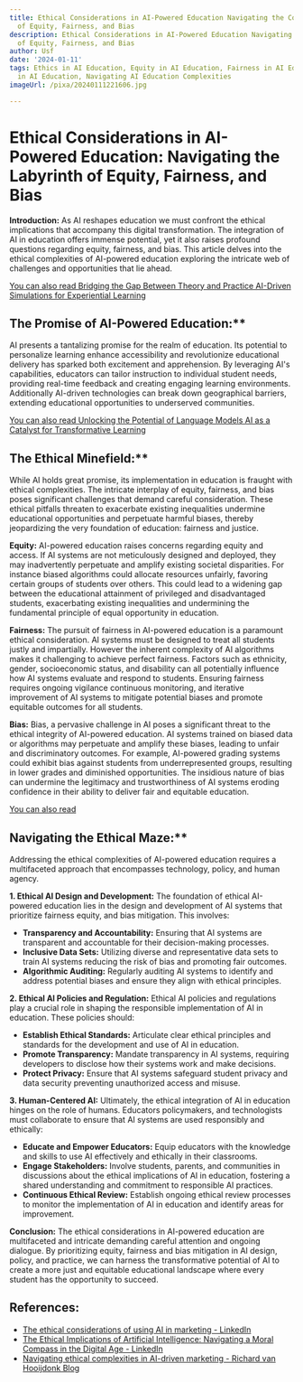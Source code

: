 ```yaml
---
title: Ethical Considerations in AI-Powered Education Navigating the Complexities
  of Equity, Fairness, and Bias
description: Ethical Considerations in AI-Powered Education Navigating the Complexities
  of Equity, Fairness, and Bias
author: Usf
date: '2024-01-11'
tags: Ethics in AI Education, Equity in AI Education, Fairness in AI Education, Bias
  in AI Education, Navigating AI Education Complexities
imageUrl: /pixa/20240111221606.jpg

---
```

# Ethical Considerations in AI-Powered Education: Navigating the Labyrinth of Equity,  Fairness, and Bias

**Introduction:**
As AI reshapes education we must confront the ethical implications that accompany  this digital  transformation. The integration of  AI  in education offers  immense potential, yet it also raises profound questions regarding equity, fairness, and bias. This  article delves into  the ethical complexities of AI-powered education exploring the intricate web of challenges and opportunities that lie ahead.

[You can also  read Bridging the  Gap Between  Theory and Practice AI-Driven Simulations for Experiential Learning](Bridging%20the%20Gap%20Between%20Theory%20and%20Practice%20AI-Driven%20Simulations%20for%20Experiential%20Learning)


## The Promise  of AI-Powered Education:**
AI presents a tantalizing promise for  the realm of education. Its potential to  personalize learning enhance accessibility and revolutionize  educational delivery has  sparked both excitement and apprehension. By leveraging AI's capabilities, educators can tailor instruction to individual student needs, providing real-time feedback and creating engaging learning environments. Additionally AI-driven technologies can break down geographical barriers, extending educational opportunities to underserved communities.

[You can also  read Unlocking the Potential of Language Models AI as a Catalyst for  Transformative Learning](Unlocking%20the%20Potential%20of%20Language%20Models%20AI%20as%20a%20Catalyst%20for%20Transformative%20Learning)


## The Ethical Minefield:**
While AI holds  great promise, its  implementation in education is fraught  with ethical complexities. The intricate interplay of equity, fairness, and bias poses significant challenges that demand careful consideration. These ethical pitfalls  threaten  to exacerbate existing inequalities undermine educational opportunities and perpetuate harmful biases, thereby jeopardizing the very  foundation of education: fairness and justice.

**Equity:**
AI-powered  education raises concerns regarding equity and access. If AI systems are not meticulously designed and deployed, they may inadvertently perpetuate  and amplify existing societal disparities. For instance biased algorithms could allocate resources unfairly, favoring certain groups of students over others. This could lead  to a widening gap between the educational attainment of  privileged and disadvantaged students, exacerbating existing inequalities and undermining  the fundamental  principle of equal opportunity in education.

**Fairness:**
The pursuit of fairness in  AI-powered education is a paramount  ethical consideration. AI systems  must be designed to treat all students justly and impartially. However the inherent complexity  of AI  algorithms makes it challenging to achieve perfect  fairness. Factors such as ethnicity,  gender, socioeconomic status, and disability can all potentially influence  how AI systems evaluate and respond to students. Ensuring fairness requires ongoing vigilance continuous monitoring, and iterative improvement of AI systems to mitigate potential biases and promote equitable outcomes for all students.

**Bias:**
Bias, a pervasive challenge in AI poses a significant threat to the ethical integrity of AI-powered  education. AI systems trained on biased data or algorithms may perpetuate and amplify these  biases, leading to  unfair and discriminatory outcomes.  For example, AI-powered grading systems could exhibit bias  against students  from underrepresented groups, resulting in lower grades and diminished opportunities. The insidious  nature of bias can undermine the legitimacy and trustworthiness of AI systems eroding confidence in their ability  to deliver fair and equitable education.

[You can  also  read ]()


## Navigating the  Ethical Maze:**
Addressing the ethical complexities of AI-powered education requires a multifaceted approach  that encompasses technology, policy, and human agency.

**1. Ethical AI Design and Development:**
The foundation of  ethical AI-powered education lies in the design and development of AI systems that prioritize fairness equity, and bias mitigation. This  involves:

- **Transparency and Accountability:** Ensuring  that AI systems  are transparent and accountable for their decision-making processes.
- **Inclusive Data Sets:** Utilizing  diverse and representative data sets  to train  AI systems reducing the  risk of  bias  and  promoting fair outcomes.
- **Algorithmic Auditing:** Regularly auditing AI  systems to identify and address potential biases  and ensure  they align with ethical principles.

**2. Ethical AI Policies and Regulation:**
Ethical AI policies and regulations play a crucial role in shaping the responsible implementation of AI in education. These policies should:

- **Establish Ethical  Standards:** Articulate clear ethical principles and standards for the development  and use of AI in education.
- **Promote Transparency:** Mandate transparency in AI systems,  requiring  developers to disclose  how  their systems work and make decisions.
- **Protect Privacy:** Ensure that AI  systems safeguard student privacy  and data security preventing unauthorized access and misuse.

**3. Human-Centered AI:**
Ultimately,  the ethical integration of  AI in education hinges on the role of humans. Educators policymakers, and technologists must collaborate to ensure that AI systems are used responsibly and ethically:

- **Educate and Empower  Educators:** Equip educators with the knowledge and skills to use AI effectively and ethically in their classrooms.
- **Engage Stakeholders:** Involve students, parents, and communities in discussions about the ethical implications of AI in education, fostering a shared understanding and commitment to responsible  AI practices.
- **Continuous Ethical Review:** Establish ongoing ethical review processes to monitor the implementation of AI in education and identify areas for improvement.

**Conclusion:**
The ethical considerations in AI-powered education are multifaceted and intricate demanding careful attention and ongoing dialogue. By prioritizing equity, fairness and bias mitigation in AI design, policy, and practice, we can harness the transformative potential of AI to create  a more just and equitable educational landscape where  every student has the opportunity to  succeed.

## References:
- [The ethical considerations of using AI in marketing - LinkedIn](https://www.linkedin.com/pulse/ethical-considerations-using-ai-marketing-iftikhar-anjum)
- [The Ethical Implications of Artificial Intelligence: Navigating a Moral Compass in the Digital Age - LinkedIn](https://www.linkedin.com/pulse/ethical-implications-artificial-intelligence-navigating-gidwf)
- [Navigating ethical complexities in AI-driven marketing - Richard van Hooijdonk Blog](https://blog.richardvanhooijdonk.com/en/navigating-ethical-complexities-in-ai-driven-marketing/)
